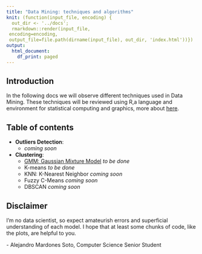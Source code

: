 ```yaml
---
title: "Data Mining: techniques and algorithms"
knit: (function(input_file, encoding) {
  out_dir <- '../docs';
  rmarkdown::render(input_file,
 encoding=encoding,
 output_file=file.path(dirname(input_file), out_dir, 'index.html'))})
output:
  html_document:
    df_print: paged
---
```


## Introduction

In the following docs we will observe different techniques used in Data Mining. These techniques will be reviewed using R,a language and environment for statistical computing and graphics, more about [here](https://www.r-project.org/about.html).

## Table of contents

- **Outliers Detection**:
  * *coming soon*

- **Clustering**:
  * [GMM: Gaussian Mixture Model](./docs/gmm.html) *to be done*
  * K-means *to be done*
  * KNN: K-Nearest Neighbor *coming soon*
  * Fuzzy C-Means *coming soon*
  * DBSCAN *coming soon*
  
## Disclaimer

I'm no data scientist, so expect amateurish errors and superficial understanding of each model. I hope that at least some chunks of code, like the plots, are helpful to you.

\- Alejandro Mardones Soto, Computer Science Senior Student